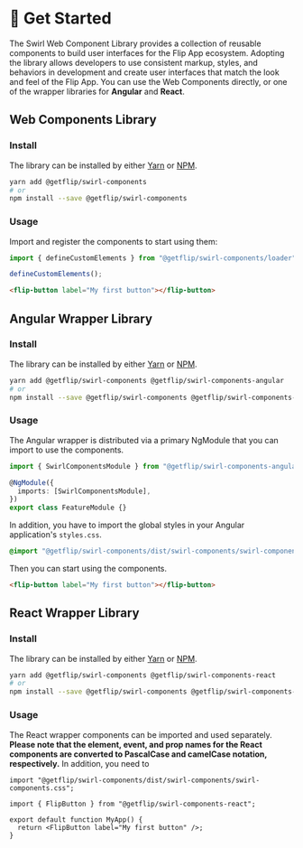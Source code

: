 
<Meta title="Usage/Get Started" />

# 🚀 Get Started

The Swirl Web Component Library provides a collection of reusable components to
build user interfaces for the Flip App ecosystem. Adopting the library allows
developers to use consistent markup, styles, and behaviors in development and
create user interfaces that match the look and feel of the Flip App. You can use
the Web Components directly, or one of the wrapper libraries for **Angular** and
**React**.

## Web Components Library

### Install

The library can be installed by either [Yarn](https://classic.yarnpkg.com/) or
[NPM](https://npmjs.com/).

```bash
yarn add @getflip/swirl-components
# or
npm install --save @getflip/swirl-components
```

### Usage

Import and register the components to start using them:

```javascript
import { defineCustomElements } from "@getflip/swirl-components/loader";

defineCustomElements();
```

```html
<flip-button label="My first button"></flip-button>
```

## Angular Wrapper Library

### Install

The library can be installed by either [Yarn](https://classic.yarnpkg.com/) or
[NPM](https://npmjs.com/).

```bash
yarn add @getflip/swirl-components @getflip/swirl-components-angular
# or
npm install --save @getflip/swirl-components @getflip/swirl-components-angular
```

### Usage

The Angular wrapper is distributed via a primary NgModule that you can import to
use the components.

```typescript
import { SwirlComponentsModule } from "@getflip/swirl-components-angular";

@NgModule({
  imports: [SwirlComponentsModule],
})
export class FeatureModule {}
```

In addition, you have to import the global styles in your Angular application's
`styles.css`.

```css
@import "@getflip/swirl-components/dist/swirl-components/swirl-components.css";
```

Then you can start using the components.

```html
<flip-button label="My first button"></flip-button>
```

## React Wrapper Library

### Install

The library can be installed by either [Yarn](https://classic.yarnpkg.com/) or
[NPM](https://npmjs.com/).

```bash
yarn add @getflip/swirl-components @getflip/swirl-components-react
# or
npm install --save @getflip/swirl-components @getflip/swirl-components-react
```

### Usage

The React wrapper components can be imported and used separately. **Please note
that the element, event, and prop names for the React components are converted
to PascalCase and camelCase notation, respectively.** In addition, you need to

```tsx
import "@getflip/swirl-components/dist/swirl-components/swirl-components.css";

import { FlipButton } from "@getflip/swirl-components-react";

export default function MyApp() {
  return <FlipButton label="My first button" />;
}
```
